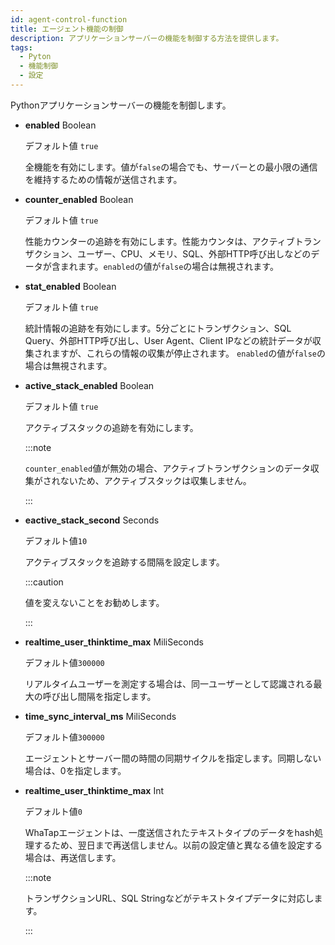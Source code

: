 ```yaml
---
id: agent-control-function
title: エージェント機能の制御
description: アプリケーションサーバーの機能を制御する方法を提供します。
tags:
  - Pyton
  - 機能制御
  - 設定
---
```


Pythonアプリケーションサーバーの機能を制御します。

-   **enabled** <span class='type'>Boolean</span>

    デフォルト値 `true`

    全機能を有効にします。値が`false`の場合でも、サーバーとの最小限の通信を維持するための情報が送信されます。

-   **counter_enabled** <span class='type'>Boolean</span>

    デフォルト値 `true`

    性能カウンターの追跡を有効にします。性能カウンタは、アクティブトランザクション、ユーザー、CPU、メモリ、SQL、外部HTTP呼び出しなどのデータが含まれます。`enabled`の値が`false`の場合は無視されます。

-   **stat_enabled** <span class='type'>Boolean</span>

    デフォルト値 `true`

    統計情報の追跡を有効にします。5分ごとにトランザクション、SQL Query、外部HTTP呼び出し、User Agent、Client IPなどの統計データが収集されますが、これらの情報の収集が停止されます。 `enabled`の値が`false`の場合は無視されます。 

-   **active_stack_enabled** <span class='type'>Boolean</span>

    デフォルト値 `true`

    アクティブスタックの追跡を有効にします。

    :::note

    `counter_enabled`値が無効の場合、アクティブトランザクションのデータ収集がされないため、アクティブスタックは収集しません。

    :::

-   **eactive_stack_second** <span class='type'>Seconds</span>

    デフォルト値`10`

    アクティブスタックを追跡する間隔を設定します。

    :::caution

    値を変えないことをお勧めします。

    :::

-   **realtime_user_thinktime_max** <span class='type'>MiliSeconds</span>

    デフォルト値`300000`

    リアルタイムユーザーを測定する場合は、同一ユーザーとして認識される最大の呼び出し間隔を指定します。

-   **time_sync_interval_ms** <span class='type'>MiliSeconds</span>

    デフォルト値`300000`

    エージェントとサーバー間の時間の同期サイクルを指定します。同期しない場合は、0を指定します。  

-   **realtime_user_thinktime_max** <span class='type'>Int</span>

    デフォルト値`0`

    WhaTapエージェントは、一度送信されたテキストタイプのデータをhash処理するため、翌日まで再送信しません。以前の設定値と異なる値を設定する場合は、再送信します。

    :::note

    トランザクションURL、SQL Stringなどがテキストタイプデータに対応します。

    :::
